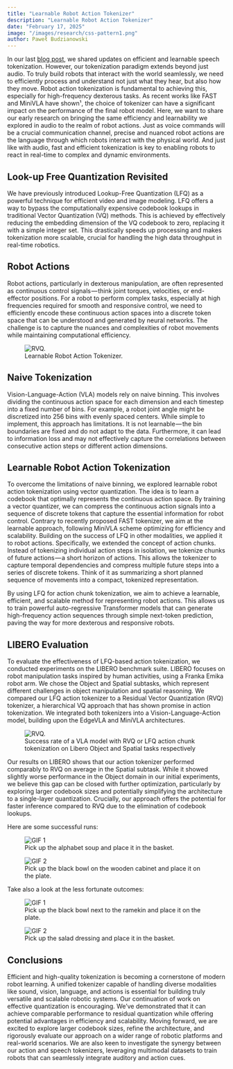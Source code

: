 ```yaml
---
title: "Learnable Robot Action Tokenizer"
description: "Learnable Robot Action Tokenizer"
date: "February 17, 2025"
image: "/images/research/css-pattern1.png"
author: Paweł Budzianowski
---
```


In our last [blog post](https://www.kscale.dev/research/soundstream-humanoid-efficient-tokenization), we shared updates on efficient and learnable speech tokenization. However, our tokenization paradigm extends beyond just audio. To truly build robots that interact with the world seamlessly, we need to efficiently process and understand not just what they hear, but also how they move. Robot action tokenization is fundamental to achieving this, especially for high-frequency dexterous tasks. As recent works like FAST and MiniVLA have shown¹, the choice of tokenizer can have a significant impact on the performance of the final robot model. Here, we want to share our early research on bringing the same efficiency and learnability we explored in audio to the realm of robot actions. Just as voice commands will be a crucial communication channel, precise and nuanced robot actions are the language through which robots interact with the physical world. And just like with audio, fast and efficient tokenization is key to enabling robots to react in real-time to complex and dynamic environments.

## Look-up Free Quantization Revisited

We have previously introduced Lookup-Free Quantization (LFQ) as a powerful technique for efficient video and image modeling. LFQ offers a way to bypass the computationally expensive codebook lookups in traditional Vector Quantization (VQ) methods. This is achieved by effectively reducing the embedding dimension of the VQ codebook to zero, replacing it with a simple integer set. This drastically speeds up processing and makes tokenization more scalable, crucial for handling the high data throughput in real-time robotics.

## Robot Actions

Robot actions, particularly in dexterous manipulation, are often represented as continuous control signals — think joint torques, velocities, or end-effector positions. For a robot to perform complex tasks, especially at high frequencies required for smooth and responsive control, we need to efficiently encode these continuous action spaces into a discrete token space that can be understood and generated by neural networks. The challenge is to capture the nuances and complexities of robot movements while maintaining computational efficiency.

<figure style={{ display: "flex", flexDirection: "column", alignItems: "center" }}>
  <img
    src="/research/images/action_tokenizer.png"
    alt="RVQ."
    style={{ width: "90%", display: "block", margin: "0 auto", marginBottom: "0.1rem" }}
  />
  <figcaption style={{ marginBottom: "1rem", textAlign: "center" }}>
    Learnable Robot Action Tokenizer.
  </figcaption>
</figure>

## Naive Tokenization

Vision-Language-Action (VLA) models rely on naive binning. This involves dividing the continuous action space for each dimension and each timestep into a fixed number of bins. For example, a robot joint angle might be discretized into 256 bins with evenly spaced centers. While simple to implement, this approach has limitations. It is not learnable — the bin boundaries are fixed and do not adapt to the data. Furthermore, it can lead to information loss and may not effectively capture the correlations between consecutive action steps or different action dimensions.

## Learnable Robot Action Tokenization

To overcome the limitations of naive binning, we explored learnable robot action tokenization using vector quantization. The idea is to learn a codebook that optimally represents the continuous action space. By training a vector quantizer, we can compress the continuous action signals into a sequence of discrete tokens that capture the essential information for robot control. Contrary to recently proposed FAST tokenizer, we aim at the learnable approach, following MiniVLA scheme optimizing for efficiency and scalability.
Building on the success of LFQ in other modalities, we applied it to robot actions. Specifically, we extended the concept of action chunks. Instead of tokenizing individual action steps in isolation, we tokenize chunks of future actions — a short horizon of actions. This allows the tokenizer to capture temporal dependencies and compress multiple future steps into a series of discrete tokens. Think of it as summarizing a short planned sequence of movements into a compact, tokenized representation.

By using LFQ for action chunk tokenization, we aim to achieve a learnable, efficient, and scalable method for representing robot actions. This allows us to train powerful auto-regressive Transformer models that can generate high-frequency action sequences through simple next-token prediction, paving the way for more dexterous and responsive robots.

## LIBERO Evaluation

To evaluate the effectiveness of LFQ-based action tokenization, we conducted experiments on the LIBERO benchmark suite. LIBERO focuses on robot manipulation tasks inspired by human activities, using a Franka Emika robot arm. We chose the Object and Spatial subtasks, which represent different challenges in object manipulation and spatial reasoning.
We compared our LFQ action tokenizer to a Residual Vector Quantization (RVQ) tokenizer, a hierarchical VQ approach that has shown promise in action tokenization. We integrated both tokenizers into a Vision-Language-Action model, building upon the EdgeVLA and MiniVLA architectures.

<figure style={{ display: "flex", flexDirection: "column", alignItems: "center" }}>
  <img
    src="/research/images/libero_eval.png"
    alt="RVQ."
    style={{ width: "90%", display: "block", margin: "0 auto", marginBottom: "0.1rem" }}
  />
  <figcaption style={{ marginBottom: "1rem", textAlign: "center" }}>
    Success rate of a VLA model with RVQ or LFQ action chunk tokenization on Libero Object and
    Spatial tasks respectively
  </figcaption>
</figure>

Our results on LIBERO shows that our action tokenizer performed comparably to RVQ on average in the Spatial subtask. While it showed slightly worse performance in the Object domain in our initial experiments, we believe this gap can be closed with further optimization, particularly by exploring larger codebook sizes and potentially simplifying the architecture to a single-layer quantization. Crucially, our approach offers the potential for faster inference compared to RVQ due to the elimination of codebook lookups.

Here are some successful runs:

<div style={{ display: 'flex', gap: '3rem', justifyContent: 'center' }}>
  <figure style={{ textAlign: 'center' }}>
    <img src="/research/images/success_libero_1.gif" alt="GIF 1" style={{ width: '200px', height: 'auto' , marginBottom: "1rem"  }} />
    <figcaption style={{ marginBottom: "1rem", textAlign: "center" }}>Pick up the alphabet soup and place it in the basket.</figcaption>
  </figure>

  <figure style={{ textAlign: 'center' }}>
    <img src="/research/images/success_libero_2.gif" alt="GIF 2" style={{ width: '200px', height: 'auto' , marginBottom: "1rem"  }} />
    <figcaption style={{ marginBottom: "1rem", textAlign: "center" }}>Pick up the black bowl on the wooden cabinet and place it on the plate.</figcaption>
  </figure>
</div>

Take also a look at the less fortunate outcomes:

<div style={{ display: 'flex', gap: '3rem', justifyContent: 'center' }}>
  <figure style={{ textAlign: 'center' }}>
    <img src="/research/images/failure_libero_1.gif" alt="GIF 1" style={{ width: '200px', height: 'auto' , marginBottom: "1rem"  }} />
    <figcaption style={{ marginBottom: "1rem", textAlign: "center" }}>Pick up the black bowl next to the ramekin and place it on the plate.</figcaption>
  </figure>

  <figure style={{ textAlign: 'center' }}>
    <img src="/research/images/failure_libero_2.gif" alt="GIF 2" style={{ width: '200px', height: 'auto' , marginBottom: "1rem"  }} />
    <figcaption style={{ marginBottom: "1rem", textAlign: "center" }}>Pick up the salad dressing and place it in the basket.</figcaption>
  </figure>
</div>

## Conclusions

Efficient and high-quality tokenization is becoming a cornerstone of modern robot learning. A unified tokenizer capable of handling diverse modalities like sound, vision, language, and actions is essential for building truly versatile and scalable robotic systems.
Our continuation of work on effective quantization is encouraging. We’ve demonstrated that it can achieve comparable performance to residual quantization while offering potential advantages in efficiency and scalability. Moving forward, we are excited to explore larger codebook sizes, refine the architecture, and rigorously evaluate our approach on a wider range of robotic platforms and real-world scenarios.
We are also keen to investigate the synergy between our action and speech tokenizers, leveraging multimodal datasets to train robots that can seamlessly integrate auditory and action cues.
